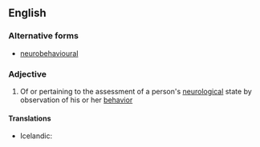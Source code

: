 ==English==

===Alternative forms===
* [[neurobehavioural]]

===Adjective===
{{en-adj|-}}

# Of or pertaining to the assessment of a person's [[neurological]] state by observation of his or her [[behavior]]

====Translations====
{{trans-top|pertaining to the assessment of a person's neurological state by observation of his or her behavior}}
* Icelandic: {{t-|is|taugaatferlislegur|m}}
{{trans-mid}}
{{trans-bottom}}